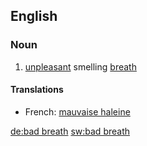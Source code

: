 ==English==

===Noun===
{{wikipedia}}
{{infl|en|noun}}

# [[unpleasant]] smelling [[breath]]

====Translations====
{{top}}
*French: [[mauvaise haleine]]
{{bottom}}

[[de:bad breath]]
[[sw:bad breath]]